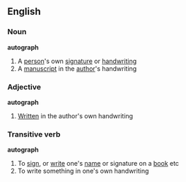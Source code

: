 ==English==
===Noun===
{{wikipedia}}
'''autograph'''
#A [[person]]'s own [[signature]] or [[handwriting]]
#A [[manuscript]] in the [[author]]'s handwriting
===Adjective===
'''autograph'''
#[[Written]] in the author's own handwriting
===Transitive verb===
'''autograph'''
#To [[sign]], or [[write]] one's [[name]] or signature on a [[book]] etc
#To write something in one's own handwriting
